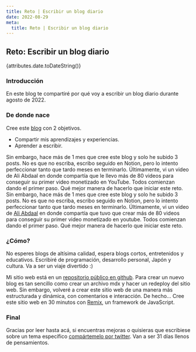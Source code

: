 ```yaml
---
title: Reto | Escribir un blog diario
date: 2022-08-29
meta:
  title: Reto | Escribir un blog diario
---
```


## Reto: Escribir un blog diario

{attributes.date.toDateString()}

### Introducción

En este blog te compartiré por qué voy a escribir un blog diario durante agosto de 2022.

### De donde nace

Cree este <a href="https://kaitakami.com/blog/" target="_blank">blog</a> con 2 objetivos.
<ul>
  <li>
    Compartir mis aprendizajes y experiencias.
  </li>
  <li>
    Aprender a escribir.
  </li>
</ul>
Sin embargo, hace más de 1 mes que cree este blog y solo he subido 3 posts. No es que no escriba, escribo seguido en Notion, pero lo intento perfeccionar tanto que tardo meses en terminarlo. Últimamente, vi un video de Ali Abdaal en donde compartía que le llevo más de 80 videos para conseguir su primer video monetizado en YouTube. Todos comienzan dando el primer paso. Qué mejor manera de hacerlo que iniciar este reto.
Sin embargo, hace más de 1 mes que cree este blog y solo he subido 3 posts. No es que no escriba, escribo seguido en Notion, pero lo intento perfeccionar tanto que tardo meses en terminarlo. Últimamente, vi un video de <a href="https://youtube.com/c/aliabdaal" target="_blank">Ali Abdaal</a> en donde compartía que tuvo que crear más de 80 videos para conseguir su primer video monetizado en youtube. Todos comienzan dando el primer paso. Qué mejor manera de hacerlo que iniciar este reto.

### ¿Cómo?

No esperes blogs de altísima calidad, espera blogs cortos, entretenidos y educativos. Escribiré de programación, desarrollo personal, Japón y cultura. Va a ser un viaje divertido :)

Mi sitio web está en un <a href="https://github.com/kaitakami/demo-website-remix" target="_blank">repositorio público en github</a>. Para crear un nuevo blog es tan sencillo como crear un archivo mdx y hacer un redeploy del sitio web. Sin embargo, volveré a crear este sitio web de una manera más estructurada y dinámica, con comentarios e interacción. De hecho... Cree este sitio web en 30 minutos con <a href="https://remix.run/" target="_blank">Remix</a>, un framework de JavaScript.

### Final
Gracias por leer hasta acá, si encuentras mejoras o quisieras que escribiese sobre un tema específico <a href="https://twitter.com/kaitakami_/" target="_blank">compártemelo por twitter</a>. Van a ser 31 días llenos de pensamientos.
